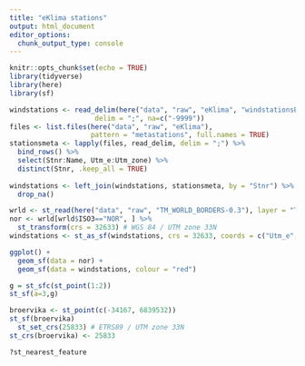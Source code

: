 ```yaml
---
title: "eKlima stations"
output: html_document
editor_options: 
  chunk_output_type: console
---
```


```r
knitr::opts_chunk$set(echo = TRUE)
library(tidyverse)
library(here)
library(sf)
```

```r
windstations <- read_delim(here("data", "raw", "eKlima", "windstationsEklima.txt"), 
                     delim = ";", na=c("-9999"))
files <- list.files(here("data", "raw", "eKlima"), 
                    pattern = "metastations", full.names = TRUE)
stationsmeta <- lapply(files, read_delim, delim = ";") %>% 
  bind_rows() %>% 
  select(Stnr:Name, Utm_e:Utm_zone) %>% 
  distinct(Stnr, .keep_all = TRUE)
  
windstations <- left_join(windstations, stationsmeta, by = "Stnr") %>% 
  drop_na()
```

```r
wrld <- st_read(here("data", "raw", "TM_WORLD_BORDERS-0.3"), layer = "TM_WORLD_BORDERS-0.3")
nor <- wrld[wrld$ISO3=="NOR", ] %>% 
  st_transform(crs = 32633) # WGS 84 / UTM zone 33N
windstations <- st_as_sf(windstations, crs = 32633, coords = c("Utm_e","Utm_n"))

ggplot() +
  geom_sf(data = nor) + 
  geom_sf(data = windstations, colour = "red")
```

```r
g = st_sfc(st_point(1:2))
st_sf(a=3,g)

broervika <- st_point(c(-34167, 6839532)) 
st_sf(broervika)
  st_set_crs(25833) # ETRS89 / UTM zone 33N
st_crs(broervika) <- 25833

?st_nearest_feature
```

